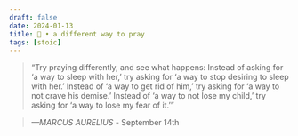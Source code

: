 ```yaml
---
draft: false 
date: 2024-01-13
title: 🗿 • a different way to pray
tags: [stoic]
---
```


>  “Try praying differently, and see what happens: Instead of asking for ‘a way to sleep with her,’ try asking for ‘a way to stop desiring to sleep with her.’ Instead of ‘a way to get rid of him,’ try asking for ‘a way to not crave his demise.’ Instead of ‘a way to not lose my child,’ try asking for ‘a way to lose my fear of it.’”

> *—MARCUS AURELIUS* - September 14th